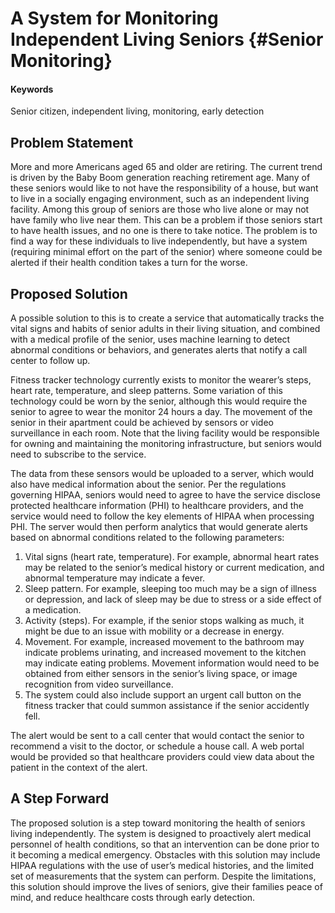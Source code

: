 # A System for Monitoring Independent Living Seniors {#Senior Monitoring}

#### Keywords
Senior citizen, independent living, monitoring, early detection

## Problem Statement

More and more Americans aged 65 and older are retiring. The current trend is driven by the Baby Boom generation reaching retirement age.  Many of these seniors would like to not have the responsibility of a house, but want to live in a socially engaging environment, such as an independent living facility.  Among this group of seniors are those who live alone or may not have family who live near them.  This can be a problem if those seniors start to have health issues, and no one is there to take notice.  The problem is to find a way for these individuals to live independently, but have a system (requiring minimal effort on the part of the senior) where someone could be alerted if their health condition takes a turn for the worse.

## Proposed Solution

A possible solution to this is to create a service that automatically tracks the vital signs and habits of senior adults in their living situation, and combined with a medical profile of the senior, uses machine learning to detect abnormal conditions or behaviors, and generates alerts that notify a call center to follow up.

Fitness tracker technology currently exists to monitor the wearer’s steps, heart rate, temperature, and sleep patterns.  Some variation of this technology could be worn by the senior, although this would require the senior to agree to wear the monitor 24 hours a day.   The movement of the senior in their apartment could be achieved by sensors or video surveillance in each room.  Note that the living facility would be responsible for owning and maintaining the monitoring infrastructure, but seniors would need to subscribe to the service.

The data from these sensors would be uploaded to a server, which would also have medical information about the senior. Per the regulations governing HIPAA, seniors would need to agree to have the service disclose protected healthcare information (PHI) to healthcare providers, and the service would need to follow the key elements of HIPAA when processing PHI.  The server would then perform analytics that would generate alerts based on abnormal conditions related to the following parameters:

1. Vital signs (heart rate, temperature).  For example, abnormal heart rates may be related to the senior’s medical history or current medication, and abnormal temperature may indicate a fever.
2. Sleep pattern.  For example, sleeping too much may be a sign of illness or depression, and lack of sleep may be due to stress or a side effect of a medication.
3. Activity (steps).  For example, if the senior stops walking as much, it might be due to an issue with mobility or a decrease in energy.
4. Movement.  For example, increased movement to the bathroom may indicate problems urinating, and increased movement to the kitchen may indicate eating problems.  Movement information would need to be obtained from either sensors in the senior’s living space, or image recognition from video surveillance.
5. The system could also include support an urgent call button on the fitness tracker that could summon assistance if the senior accidently fell.

The alert would be sent to a call center that would contact the senior to recommend a visit to the doctor, or schedule a house call.  A web portal would be provided so that healthcare providers could view data about the patient in the context of the alert.  

## A Step Forward

The proposed solution is a step toward monitoring the health of seniors living independently. The system is designed to proactively alert medical personnel of health conditions, so that an intervention can be done prior to it becoming a medical emergency.  Obstacles with this solution may include HIPAA regulations with the use of user’s medical histories, and the limited set of measurements that the system can perform. Despite the limitations, this solution should improve the lives of seniors, give their families peace of mind, and reduce healthcare costs through early detection.

